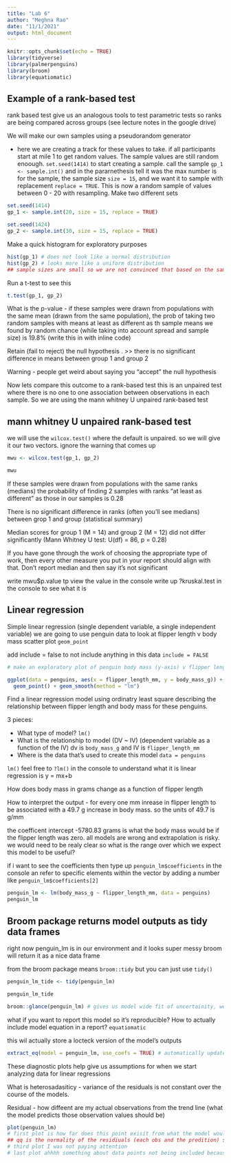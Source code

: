 ```yaml
---
title: "Lab 6"
author: "Meghna Rao"
date: "11/1/2021"
output: html_document
---
```


```r
knitr::opts_chunk$set(echo = TRUE)
library(tidyverse)
library(palmerpenguins)
library(broom)
library(equatiomatic)
```

## Example of a rank-based test

rank based test give us an analogous tools to test parametric tests so ranks are being compared across groups  (see lecture notes in the google drive)

We will make our own samples using a pseudorandom generator

- here we are creating a track for these values to take. if all participants start at mile 1 to get random values. The sample values are still random enoough. `set.seed(1414)` to start creating a sample. call the sample `gp_1 <- sample.int()` and in the pararnethesis tell it was the max number is for the sample, the sample size `size = 15`, and we want it to sample with replacement `replace = TRUE`. This is now a random sample of values between 0 - 20 with resampling. Make two different sets 
```r
set.seed(1414)
gp_1 <- sample.int(20, size = 15, replace = TRUE)

set.seed(1424)
gp_2 <- sample.int(30, size = 15, replace = TRUE)
```

Make a quick histogram for exploratory purposes

```r
hist(gp_1) # does not look like a normal distribution
hist(gp_2) # looks more like a uniform distribution
## sample sizes are small so we are not convinced that based on the sample size that central limit theorm applies. either way we will try a t-test
```
Run a t-test to see this
```r
t.test(gp_1, gp_2)
```
What is the p-value - if these samples were drawn from populations with the same mean (drawn from the same population), the prob of taking two random samples with means at least as different as th sample means we found by random chance (while taking into account spread and sample size) is 19.8% (write this in with inline code)

Retain (fail to reject) the null hypothesis . >> there is no significant difference in means between group 1 and group 2

Warning - people get weird about saying you "accept" the null hypothesis

Now lets compare this outcome to a rank-based test
this is an unpaired test where there is no one to one association between observations in each sample.
So we are using the mann whitney U unpaired rank-based test

## mann whitney U unpaired rank-based test

we will use the `wilcox.test()` where the default is unpaired. so we will give it our two vectors. ignore the warning that comes up

```r
mwu <- wilcox.test(gp_1, gp_2)

mwu
```
If these samples were drawn from populations with the same ranks (medians) the probability of finding 2 samples with ranks "at least as different" as those in our samples is 0.28

There is no significant difference in ranks (often you'll see medians) between grop 1 and group (statistical summary)

Median scores for group 1 (M = 14) and group 2 (M = 12) did not differ significantly (Mann Whitney U test: U(df) = 86, p = 0.28)

If you have gone through the work of choosing the appropriate type of work, then every other measure you put in your report should align with that. Don't report median and then say it's not significant

write mwu$p.value tp view the value in the console 
write up ?kruskal.test in the console to see what it is

## Linear regression

Simple linear regression (single dependent variable, a single independent variable)
we are going to use penguin data to look at flipper length v body mass
scatter plot `geom_point`

add include = false to not include anything in this data `include = FALSE`

```r
# make an exploratory plot of penguin body mass (y-axis) v flipper length (x - axis)

ggplot(data = penguins, aes(x = flipper_length_mm, y = body_mass_g)) +
  geom_point() + geom_smooth(method = "lm")

```
Find a linear regression model using ordinatry least square describing the relationship between flipper length and body mass for these penguins.

3 pieces:

- What type of model? `lm()`
- What is the relationship to model (DV ~ IV) (dependent variable as a function of the IV) dv is `body_mass_g` and IV is `flipper_length_mm`
- Where is the data that's used to create this model `data = penguins`

`lm()` feel free to `?lm()` in the console to understand what it is
linear regression is y = mx+b

How does body mass in grams change as a function of flipper length

How to interpret the output - for every one mm inrease in flipper length to be associated with a 49.7 g increase in body mass. so the units of 49.7 is g/mm

the coefficent intercept -5780.83 grams is what the body mass would be if the flipper length was zero. all models are wrong and extrapolation is risky. we would need to be realy clear so what is the range over which we expect this model to be useful?

if i want to see the coefficients then type up `penguin_lm$coefficients` in the console
an refer to specific elements within the vector by adding a number like `penguin_lm$coefficients[2]`

```r
penguin_lm <- lm(body_mass_g ~ flipper_length_mm, data = penguins)
penguin_lm

```
## Broom package returns model outputs as tidy data frames

right now penguin_lm is in our environment and it looks super messy
broom will return it as a nice data frame

from the broom package means `broom::tidy` but you can just use `tidy()`
```r
penguin_lm_tide <- tidy(penguin_lm)

penguin_lm_tide

broom::glance(penguin_lm) # gives us model wide fit of uncertainity, we will talk more about these things on wednesday and next week too
```
what if you want to report this model so it's reproducible? How to actually include model equation in a report? `equatiomatic` 

this wil actually store a locteck version of the model's outputs

```r
extract_eq(model = penguin_lm, use_coefs = TRUE) # automatically updates data in your report for you!
```

These diagnostic plots help give us assumptions for when we start analyzing data for linear regressions

What is heterosadasiticy - variance of the residuals is not constant over the course of the models.

Residual - how diffeent are my actual observations from the trend line (what the model predicts those observation values should be)
```r
plot(penguin_lm)
# first plot is how far does this point exisit from what the model would predict. are these points some what predictible spread around the line? in this case residuals are pretty evenly distributed around the predicted line
## qq is the normality of the residiuals (each obs and the predition) so looking at this QQ it looks like those residuals are very close to normally distributed.
# third plot I was not paying attention
# last plot ahhhh something about data points not being included because it is not representative of the population in your study 
```

